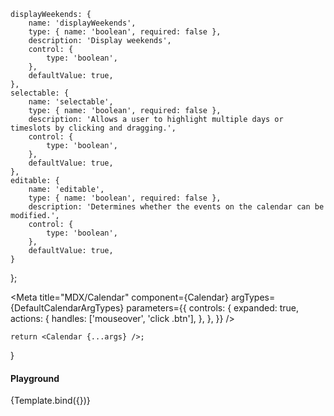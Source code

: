 
	displayWeekends: {
		name: 'displayWeekends',
		type: { name: 'boolean', required: false },
		description: 'Display weekends',
		control: {
			type: 'boolean',
		},
		defaultValue: true,
	},
	selectable: {
		name: 'selectable',
		type: { name: 'boolean', required: false },
		description: 'Allows a user to highlight multiple days or timeslots by clicking and dragging.',
		control: {
			type: 'boolean',
		},
		defaultValue: true,
	},
	editable: {
		name: 'editable',
		type: { name: 'boolean', required: false },
		description: 'Determines whether the events on the calendar can be modified.',
		control: {
			type: 'boolean',
		},
		defaultValue: true,
	}
};

<Meta title="MDX/Calendar" component={Calendar} argTypes={DefaultCalendarArgTypes} parameters={{
	controls: {
		expanded: true,
		actions: {
			handles: ['mouseover', 'click .btn'],
		},
	},
}}
/>

	return <Calendar {...args} />;
}

#### Playground

<Canvas>
	<Story name="Playground">
		{Template.bind({})}
	</Story>
</Canvas>

